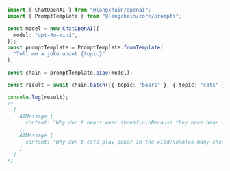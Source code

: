 ```typescript
import { ChatOpenAI } from "@langchain/openai";
import { PromptTemplate } from "@langchain/core/prompts";

const model = new ChatOpenAI({
  model: "gpt-4o-mini",
});
const promptTemplate = PromptTemplate.fromTemplate(
  "Tell me a joke about {topic}"
);

const chain = promptTemplate.pipe(model);

const result = await chain.batch([{ topic: "bears" }, { topic: "cats" }]);

console.log(result);
/*
  [
    AIMessage {
      content: "Why don't bears wear shoes?\n\nBecause they have bear feet!",
    },
    AIMessage {
      content: "Why don't cats play poker in the wild?\n\nToo many cheetahs!"
    }
  ]
*/
```
